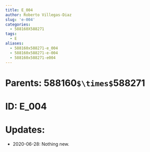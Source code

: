 ```yaml
---
title: E_004
author: Roberto Villegas-Diaz
slug: 'e-004'
categories:
  - 588160X588271
tags:
  - E
aliases:
  - 588160x588271-e_004
  - 588160x588271-e-004
  - 588160x588271-e004
---
```


# **Parents**: 588160`$\times$`588271
# **ID**: E_004
# **Updates**: 
 - 2020-06-28: Nothing new.
